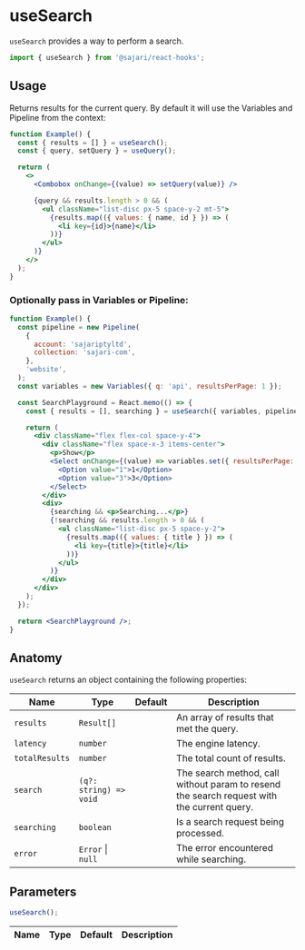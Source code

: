 
<SEO title="useSearch" description="useSearch provides a getter & setter for the current query." />

# useSearch

`useSearch` provides a way to perform a search.

```js
import { useSearch } from '@sajari/react-hooks';
```

## Usage

Returns results for the current query. By default it will use the Variables and Pipeline from the context:

```jsx
function Example() {
  const { results = [] } = useSearch();
  const { query, setQuery } = useQuery();

  return (
    <>
      <Combobox onChange={(value) => setQuery(value)} />

      {query && results.length > 0 && (
        <ul className="list-disc px-5 space-y-2 mt-5">
          {results.map(({ values: { name, id } }) => (
            <li key={id}>{name}</li>
          ))}
        </ul>
      )}
    </>
  );
}
```

### Optionally pass in Variables or Pipeline:

```jsx
function Example() {
  const pipeline = new Pipeline(
    {
      account: 'sajariptyltd',
      collection: 'sajari-com',
    },
    'website',
  );
  const variables = new Variables({ q: 'api', resultsPerPage: 1 });

  const SearchPlayground = React.memo(() => {
    const { results = [], searching } = useSearch({ variables, pipeline });

    return (
      <div className="flex flex-col space-y-4">
        <div className="flex space-x-3 items-center">
          <p>Show</p>
          <Select onChange={(value) => variables.set({ resultsPerPage: Number(value) })}>
            <Option value="1">1</Option>
            <Option value="3">3</Option>
          </Select>
        </div>
        <div>
          {searching && <p>Searching...</p>}
          {!searching && results.length > 0 && (
            <ul className="list-disc px-5 space-y-2">
              {results.map(({ values: { title } }) => (
                <li key={title}>{title}</li>
              ))}
            </ul>
          )}
        </div>
      </div>
    );
  });

  return <SearchPlayground />;
}
```

## Anatomy

`useSearch` returns an object containing the following properties:

| Name           | Type                   | Default | Description                                                                                |
| -------------- | ---------------------- | ------- | ------------------------------------------------------------------------------------------ |
| `results`      | `Result[]`             |         | An array of results that met the query.                                                    |
| `latency`      | `number`               |         | The engine latency.                                                                        |
| `totalResults` | `number`               |         | The total count of results.                                                                |
| `search`       | `(q?: string) => void` |         | The search method, call without param to resend the search request with the current query. |
| `searching`    | `boolean`              |         | Is a search request being processed.                                                       |
| `error`        | `Error` \| `null`      |         | The error encountered while searching.                                                     |

## Parameters

```js
useSearch();
```

| Name | Type | Default | Description |
| ---- | ---- | ------- | ----------- |
